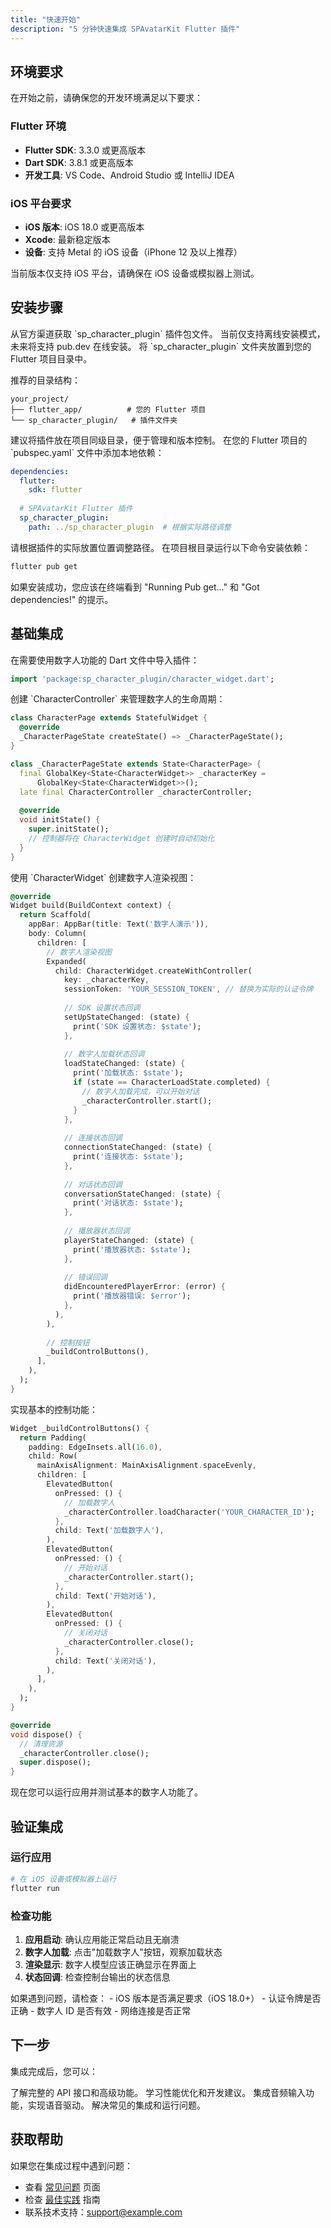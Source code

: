 ```yaml
---
title: "快速开始"
description: "5 分钟快速集成 SPAvatarKit Flutter 插件"
---
```


## 环境要求

在开始之前，请确保您的开发环境满足以下要求：

### Flutter 环境
- **Flutter SDK**: 3.3.0 或更高版本
- **Dart SDK**: 3.8.1 或更高版本
- **开发工具**: VS Code、Android Studio 或 IntelliJ IDEA

### iOS 平台要求
- **iOS 版本**: iOS 18.0 或更高版本
- **Xcode**: 最新稳定版本
- **设备**: 支持 Metal 的 iOS 设备（iPhone 12 及以上推荐）

<Warning>
当前版本仅支持 iOS 平台，请确保在 iOS 设备或模拟器上测试。
</Warning>

## 安装步骤

<Steps>
<Step title="获取插件包">
  从官方渠道获取 `sp_character_plugin` 插件包文件。
  
  <Note>
  当前仅支持离线安装模式，未来将支持 pub.dev 在线安装。
  </Note>
</Step>

<Step title="放置插件文件">
  将 `sp_character_plugin` 文件夹放置到您的 Flutter 项目目录中。
  
  推荐的目录结构：
  ```
  your_project/
  ├── flutter_app/          # 您的 Flutter 项目
  └── sp_character_plugin/   # 插件文件夹
  ```
  
  <Tip>
  建议将插件放在项目同级目录，便于管理和版本控制。
  </Tip>
</Step>

<Step title="配置依赖">
  在您的 Flutter 项目的 `pubspec.yaml` 文件中添加本地依赖：
  
  ```yaml title="pubspec.yaml"
  dependencies:
    flutter:
      sdk: flutter
    
    # SPAvatarKit Flutter 插件
    sp_character_plugin:
      path: ../sp_character_plugin  # 根据实际路径调整
  ```
  
  <Warning>
  请根据插件的实际放置位置调整路径。
  </Warning>
</Step>

<Step title="安装依赖">
  在项目根目录运行以下命令安装依赖：
  
  ```bash
  flutter pub get
  ```
  
  <Check>
  如果安装成功，您应该在终端看到 "Running Pub get..." 和 "Got dependencies!" 的提示。
  </Check>
</Step>
</Steps>

## 基础集成

<Steps>
<Step title="导入插件">
  在需要使用数字人功能的 Dart 文件中导入插件：
  
  ```dart title="main.dart"
  import 'package:sp_character_plugin/character_widget.dart';
  ```
</Step>

<Step title="创建控制器">
  创建 `CharacterController` 来管理数字人的生命周期：
  
  ```dart title="character_page.dart"
  class CharacterPage extends StatefulWidget {
    @override
    _CharacterPageState createState() => _CharacterPageState();
  }
  
  class _CharacterPageState extends State<CharacterPage> {
    final GlobalKey<State<CharacterWidget>> _characterKey =
        GlobalKey<State<CharacterWidget>>();
    late final CharacterController _characterController;
    
    @override
    void initState() {
      super.initState();
      // 控制器将在 CharacterWidget 创建时自动初始化
    }
  }
  ```
</Step>

<Step title="创建数字人视图">
  使用 `CharacterWidget` 创建数字人渲染视图：
  
  ```dart title="character_page.dart"
  @override
  Widget build(BuildContext context) {
    return Scaffold(
      appBar: AppBar(title: Text('数字人演示')),
      body: Column(
        children: [
          // 数字人渲染视图
          Expanded(
            child: CharacterWidget.createWithController(
              key: _characterKey,
              sessionToken: 'YOUR_SESSION_TOKEN', // 替换为实际的认证令牌
              
              // SDK 设置状态回调
              setUpStateChanged: (state) {
                print('SDK 设置状态: $state');
              },
              
              // 数字人加载状态回调
              loadStateChanged: (state) {
                print('加载状态: $state');
                if (state == CharacterLoadState.completed) {
                  // 数字人加载完成，可以开始对话
                  _characterController.start();
                }
              },
              
              // 连接状态回调
              connectionStateChanged: (state) {
                print('连接状态: $state');
              },
              
              // 对话状态回调
              conversationStateChanged: (state) {
                print('对话状态: $state');
              },
              
              // 播放器状态回调
              playerStateChanged: (state) {
                print('播放器状态: $state');
              },
              
              // 错误回调
              didEncounteredPlayerError: (error) {
                print('播放器错误: $error');
              },
            ),
          ),
          
          // 控制按钮
          _buildControlButtons(),
        ],
      ),
    );
  }
  ```
</Step>

<Step title="添加控制功能">
  实现基本的控制功能：
  
  ```dart title="character_page.dart"
  Widget _buildControlButtons() {
    return Padding(
      padding: EdgeInsets.all(16.0),
      child: Row(
        mainAxisAlignment: MainAxisAlignment.spaceEvenly,
        children: [
          ElevatedButton(
            onPressed: () {
              // 加载数字人
              _characterController.loadCharacter('YOUR_CHARACTER_ID');
            },
            child: Text('加载数字人'),
          ),
          ElevatedButton(
            onPressed: () {
              // 开始对话
              _characterController.start();
            },
            child: Text('开始对话'),
          ),
          ElevatedButton(
            onPressed: () {
              // 关闭对话
              _characterController.close();
            },
            child: Text('关闭对话'),
          ),
        ],
      ),
    );
  }
  
  @override
  void dispose() {
    // 清理资源
    _characterController.close();
    super.dispose();
  }
  ```
  
  <Check>
  现在您可以运行应用并测试基本的数字人功能了。
  </Check>
</Step>
</Steps>

## 验证集成

### 运行应用

```bash
# 在 iOS 设备或模拟器上运行
flutter run
```

### 检查功能

1. **应用启动**: 确认应用能正常启动且无崩溃
2. **数字人加载**: 点击"加载数字人"按钮，观察加载状态
3. **渲染显示**: 数字人模型应该正确显示在界面上
4. **状态回调**: 检查控制台输出的状态信息

<Warning>
如果遇到问题，请检查：
- iOS 版本是否满足要求（iOS 18.0+）
- 认证令牌是否正确
- 数字人 ID 是否有效
- 网络连接是否正常
</Warning>

## 下一步

集成完成后，您可以：

<CardGroup cols={2}>
<Card title="API 参考" icon="code" href="/flutter-plugin/api-reference">
  了解完整的 API 接口和高级功能。
</Card>

<Card title="最佳实践" icon="lightbulb" href="/flutter-plugin/best-practices">
  学习性能优化和开发建议。
</Card>

<Card title="音频集成" icon="microphone" href="/flutter-plugin/audio-integration">
  集成音频输入功能，实现语音驱动。
</Card>

<Card title="故障排除" icon="wrench" href="/flutter-plugin/faq">
  解决常见的集成和运行问题。
</Card>
</CardGroup>

## 获取帮助

如果您在集成过程中遇到问题：

- 查看 [常见问题](/flutter-plugin/faq) 页面
- 检查 [最佳实践](/flutter-plugin/best-practices) 指南
- 联系技术支持：support@example.com